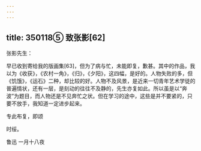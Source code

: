 ```yaml
---
---
---
```

title: 350118⑤ 致张影[62]
---




张影先生：

早已收到寄给我的版画集[63]，但为了病与忙，未能即复，歉甚。其中的作品，我以为《收获》，《农村一角》，《归》，《夕阳》，这四幅，是好的。人物失败的多，但《饥饿》，《运石》二种，却比较的好。人物不及风景，是近来一切青年艺术学徒的普遍情状，还有一层，是刻动的往往不及静的，先生亦复如此。所以虽是以“奔波”为题目，而人物还是不见奔忙之状。但在学习的途中，这些是并不要紧的，只要不放手，我知道一定进步起来。

专此布复，即颂

时绥。

鲁迅 一月十八夜